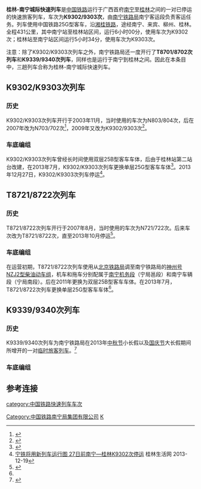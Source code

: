 '''桂林-南宁城际快速列车'''是[[中国铁路|中国铁路]]运行于广西首府[[南宁|南宁]]至[[桂林|桂林]]之间的一对已停运的快速旅客列车，车次为'''K9302/9303次'''，由[[南宁铁路局|南宁铁路局]]南宁客运段负责客运任务。列车使用中国铁路25G型客车，沿[[湘桂铁路|湘桂铁路]]，途经南宁、来宾、柳州、桂林。全程431公里，其中南宁站至桂林站区间，运行6小时00分，使用车次为K9302次；桂林站至南宁站区间运行5小时34分，使用车次为K9303次。

注意：除了K9302/K9303次列车之外，南宁铁路局还一度开行了'''T8701/8702次列车'''和'''K9339/9340次列车'''，同样也是运行于南宁到桂林之间。因此在本条目中，三趟列车合称为桂林-南宁城际快速列车。

== K9302/K9303次列车 ==
=== 历史 ===
K9302/K9303次列车开行于2003年11月，当时使用的车次为N803/804次，后在2007年改为N703/702次<ref>{{Cite web |url=http://www.gxnews.com.cn/staticpages/20070418/newgx46258152-1044076.shtml |title=铁路第六次大提速 广西新运行图呈现三特点[附表]-广西新闻网 |access-date=2013-11-10 |archive-url=https://web.archive.org/web/20131110081558/http://www.gxnews.com.cn/staticpages/20070418/newgx46258152-1044076.shtml |archive-date=2013-11-10 |dead-url=yes }}</ref>，2009年又改为K9302/9303次<ref>{{Cite web |url=http://www.xinhuanet.com/chinanews/2009-03/27/content_16078650.htm |title=宁铁4月1日起调整运行图 新增图定6对旅客列车 |accessdate=2013-11-10 |archive-date=2013-11-10 |archive-url=https://web.archive.org/web/20131110081539/http://www.xinhuanet.com/chinanews/2009-03/27/content_16078650.htm |dead-url=no }}</ref>。
=== 车底编组 ===
K9302/K9303次列车曾经长时间使用双层25B型客车车体，后由于桂林站第二站台改建，在2013年7月，K9302/K9303次列车更换单层25G型客车车体<ref name="测试">{{Cite web |url=http://news.gxnews.com.cn/staticpages/20130731/newgx51f842da-8168613.shtml |title=城际双层列车退役? 铁路:因高铁站台调换非退役 |accessdate=2013-11-10 |archive-date=2013-11-10 |archive-url=https://web.archive.org/web/20131110081559/http://news.gxnews.com.cn/staticpages/20130731/newgx51f842da-8168613.shtml |dead-url=no }}</ref>。2013年12月27日，K9302/K9303次列车停运<ref>[http://news.guilinlife.com/n/2013-12/19/338443.shtml 宁铁将用新列车运行图 27日前南宁—桂林K9302次停运] {{Wayback|url=http://news.guilinlife.com/n/2013-12/19/338443.shtml |date=20140409033116 }} 桂林生活网 2013-12-19</ref>。

== T8721/8722次列车 ==
=== 历史 ===
T8721/8722次列车开行于2007年8月，当时使用的车次为N721/722次。后来车次改为T8721/8722次，直至2013年10月停运<ref>{{Cite web |url=http://news.gxnews.com.cn/staticpages/20131025/newgx5269ee90-8827863.shtml |title=近期3对列车停运 桂林火车站暂停发售站台票 |accessdate=2013-11-10 |archive-date=2013-11-10 |archive-url=https://web.archive.org/web/20131110081557/http://news.gxnews.com.cn/staticpages/20131025/newgx5269ee90-8827863.shtml |dead-url=no }}</ref>。
=== 车底编组 ===
在运营初期，T8721/8722次列车使用从[[北京铁路局|北京铁路局]]调至南宁铁路局的[[神州号NZJ2型柴油动车组|神州号NZJ2型柴油动车组]]，机车和拖车分别配属于[[南宁机务段|南宁机务段]]（宁局邕段）和南宁车辆段（宁局南段）。后在2011年更换为双层25B型客车车体。在2013年7月，T8721/8722次列车更换单层25G型客车车体<ref name="测试" />。
== K9339/9340次列车 ==
=== 历史 ===
K9339/9340次列车为南宁铁路局在2013年[[中秋节|中秋节]]小长假以及[[国庆节|国庆节]]大长假期间所增开的一对[[临时旅客列车|临时旅客列车]]。<ref>{{Cite web |url=http://www.nnnews.net/news/201309/t20130914_579346.html |title=宁铁中秋国庆增开临客 往返桂柳很方便_南宁新闻网_2013年9月14日 |access-date=2014年8月20日 |archive-url=https://web.archive.org/web/20140821113032/http://www.nnnews.net/news/201309/t20130914_579346.html |archive-date=2014年8月21日 |dead-url=yes }}</ref>
=== 车底编组 ===

== 参考连接 ==
<references />

[[category:中国铁路快速列车车次|category:中国铁路快速列车车次]]
[[Category:中国铁路南宁局集团有限公司|Category:中国铁路南宁局集团有限公司]]
[[Category:广西壮族自治区铁路|K]]